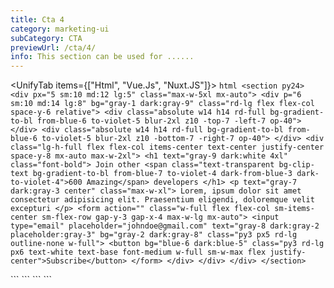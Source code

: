 ```yaml
---
title: Cta 4
category: marketing-ui
subCategory: CTA
previewUrl: /cta/4/
info: This section can be used for ......
---
```


<UnifyTab items={["Html", "Vue.Js", "Nuxt.JS"]}>
  <TabItem>
    ```html
    <section py24>
        <div px="5 sm:10 md:12 lg:5" class="max-w-5xl mx-auto">
            <div
                p="6 sm:10 md:14 lg:8" bg="gray-1 dark:gray-9" class="rd-lg flex flex-col space-y-6 relative">
                <div
                    class="absolute w14 h14 rd-full bg-gradient-to-bl from-blue-6 to-violet-5 blur-2xl z10 -top-7 -left-7 op-40">
                </div>
                <div
                    class="absolute w14 h14 rd-full bg-gradient-to-bl from-blue-6 to-violet-5 blur-2xl z10 -bottom-7 -right-7 op-40">
                </div>
                <div
                    class="lg-h-full flex flex-col items-center text-center justify-center space-y-8 mx-auto max-w-2xl">
                    <h1 text="gray-9 dark:white 4xl" class="font-bold">
                        Join other <span
                            class="text-transparent bg-clip-text bg-gradient-to-bl from-blue-7 to-violet-4 dark-from-blue-3 dark-to-violet-4">600
                            Amazing</span> developers
                    </h1>
                    <p text="gray-7 dark:gray-3 center" class="max-w-xl">
                        Lorem, ipsum dolor sit amet consectetur adipisicing elit. Praesentium eligendi, doloremque velit excepturi
                    </p>
                    <form action="" class="w-full flex flex-col sm-items-center sm-flex-row gap-y-3 gap-x-4 max-w-lg mx-auto">
                        <input type="email" placeholder="johndoe@gmail.com" text="gray-8 dark:gray-2 placeholder:gray-3" bg="gray-2 dark:gray-8" class="py3 px5 rd-lg outline-none w-full">
                        <button bg="blue-6 dark:blue-5"
                                class="py3 rd-lg px6 text-white text-base font-medium w-full sm-w-max flex justify-center">Subscribe</button>
                    </form>
                </div>
            </div>
        </div>
    </section>
    ```
  </TabItem>

  <TabItem>
    ```
    <template>
        <section py24>
            <div px="5 sm:10 md:12 lg:5" class="max-w-5xl mx-auto">
                <div
                    p="6 sm:10 md:14 lg:8" bg="gray-1 dark:gray-9" class="rd-lg flex flex-col space-y-6 relative">
                    <div
                        class="absolute w14 h14 rd-full bg-gradient-to-bl from-blue-6 to-violet-5 blur-2xl z10 -top-7 -left-7 op-40">
                    </div>
                    <div
                        class="absolute w14 h14 rd-full bg-gradient-to-bl from-blue-6 to-violet-5 blur-2xl z10 -bottom-7 -right-7 op-40">
                    </div>
                    <div
                        class="lg-h-full flex flex-col items-center text-center justify-center space-y-8 mx-auto max-w-2xl">
                        <h1 text="gray-9 dark:white 4xl" class="font-bold">
                            Join other <span
                                class="text-transparent bg-clip-text bg-gradient-to-bl from-blue-7 to-violet-4 dark-from-blue-3 dark-to-violet-4">600
                                Amazing</span> developers
                        </h1>
                        <p text="gray-7 dark:gray-3 center" class="max-w-xl">
                            Lorem, ipsum dolor sit amet consectetur adipisicing elit. Praesentium eligendi, doloremque velit excepturi
                        </p>
                        <form action="" class="w-full flex flex-col sm-items-center sm-flex-row gap-y-3 gap-x-4 max-w-lg mx-auto">
                            <input type="email" placeholder="johndoe@gmail.com" text="gray-8 dark:gray-2 placeholder:gray-3" bg="gray-2 dark:gray-8" class="py3 px5 rd-lg outline-none w-full">
                            <button bg="blue-6 dark:blue-5"
                                    class="py3 rd-lg px6 text-white text-base font-medium w-full sm-w-max flex justify-center">Subscribe</button>
                        </form>
                    </div>
                </div>
            </div>
        </section>
    </template>
    ```
  </TabItem> 

  <TabItem>
    ```
    <template>
        <section py24>
            <div px="5 sm:10 md:12 lg:5" class="max-w-5xl mx-auto">
                <div
                    p="6 sm:10 md:14 lg:8" bg="gray-1 dark:gray-9" class="rd-lg flex flex-col space-y-6 relative">
                    <div
                        class="absolute w14 h14 rd-full bg-gradient-to-bl from-blue-6 to-violet-5 blur-2xl z10 -top-7 -left-7 op-40">
                    </div>
                    <div
                        class="absolute w14 h14 rd-full bg-gradient-to-bl from-blue-6 to-violet-5 blur-2xl z10 -bottom-7 -right-7 op-40">
                    </div>
                    <div
                        class="lg-h-full flex flex-col items-center text-center justify-center space-y-8 mx-auto max-w-2xl">
                        <h1 text="gray-9 dark:white 4xl" class="font-bold">
                            Join other <span
                                class="text-transparent bg-clip-text bg-gradient-to-bl from-blue-7 to-violet-4 dark-from-blue-3 dark-to-violet-4">600
                                Amazing</span> developers
                        </h1>
                        <p text="gray-7 dark:gray-3 center" class="max-w-xl">
                            Lorem, ipsum dolor sit amet consectetur adipisicing elit. Praesentium eligendi, doloremque velit excepturi
                        </p>
                        <form action="" class="w-full flex flex-col sm-items-center sm-flex-row gap-y-3 gap-x-4 max-w-lg mx-auto">
                            <input type="email" placeholder="johndoe@gmail.com" text="gray-8 dark:gray-2 placeholder:gray-3" bg="gray-2 dark:gray-8" class="py3 px5 rd-lg outline-none w-full">
                            <button bg="blue-6 dark:blue-5"
                                    class="py3 rd-lg px6 text-white text-base font-medium w-full sm-w-max flex justify-center">Subscribe</button>
                        </form>
                    </div>
                </div>
            </div>
        </section>
    </template>
    ```
  </TabItem>
</UnifyTab>